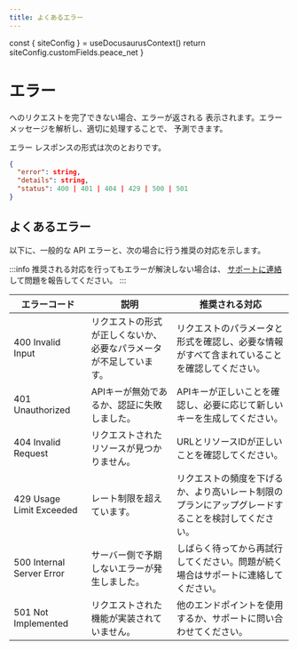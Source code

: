 ```yaml
---
title: よくあるエラー
---
```



  const { siteConfig } = useDocusaurusContext()
  return siteConfig.customFields.peace_net
}

# エラー

<ApiName />へのリクエストを完了できない場合、エラーが返される 表示されます。エラー メッセージを解析し、適切に処理することで、 予測できます。

エラー レスポンスの形式は次のとおりです。

  ```json
  {
    "error": string,
    "details": string,
    "status": 400 | 401 | 404 | 429 | 500 | 501
  }
  ```

## よくあるエラー

以下に、一般的な API エラーと、次の場合に行う推奨の対応を示します。

:::info
推奨される対応を行ってもエラーが解決しない場合は、 [サポートに連絡](https://github.com/TECH-C-LT/Peace-Net/issues/new)して問題を報告してください。
:::


| エラーコード | 説明 | 推奨される対応 |
|------------|------|--------------|
| 400 Invalid Input | リクエストの形式が正しくないか、必要なパラメータが不足しています。 | リクエストのパラメータと形式を確認し、必要な情報がすべて含まれていることを確認してください。 |
| 401 Unauthorized | APIキーが無効であるか、認証に失敗しました。 | APIキーが正しいことを確認し、必要に応じて新しいキーを生成してください。 |
| 404 Invalid Request | リクエストされたリソースが見つかりません。 | URLとリソースIDが正しいことを確認してください。 |
| 429 Usage Limit Exceeded | レート制限を超えています。 | リクエストの頻度を下げるか、より高いレート制限のプランにアップグレードすることを検討してください。 |
| 500 Internal Server Error | サーバー側で予期しないエラーが発生しました。 | しばらく待ってから再試行してください。問題が続く場合はサポートに連絡してください。 |
| 501 Not Implemented | リクエストされた機能が実装されていません。 | 他のエンドポイントを使用するか、サポートに問い合わせてください。 |